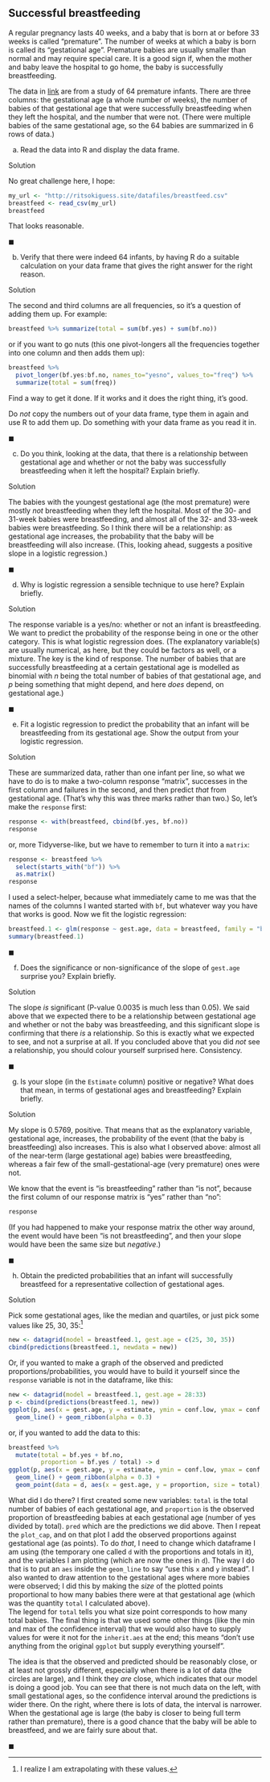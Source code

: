 ##  Successful breastfeeding


 A regular pregnancy lasts 40 weeks, and a
baby that is born at or before 33 weeks is called
"premature". The number of weeks at which a baby is born is called
its "gestational age". 
Premature babies are usually smaller than normal and
may require special care. It is a good sign if, when the mother and
baby leave the hospital to go home, the baby is successfully breastfeeding.

The data in
[link](http://ritsokiguess.site/datafiles/breastfeed.csv) are from
a study of 64 premature infants. There are three columns: the
gestational age (a whole number of weeks), the number of babies of
that gestational age that were successfully breastfeeding when they
left the hospital, and the number that were not. (There were multiple
babies of the same gestational age, so the 64 babies are summarized in
6 rows of data.)



(a) Read the data into R and display the data frame.


Solution


No great challenge here, I hope:
```r
my_url <- "http://ritsokiguess.site/datafiles/breastfeed.csv"
breastfeed <- read_csv(my_url)
breastfeed
```

     

That looks reasonable.

$\blacksquare$


(b) Verify that there were indeed 64 infants, by having R do a
suitable calculation on your data frame that gives the right answer
for the right reason.


Solution


The second and third columns are all frequencies, so it's a
question of adding them up. For example:

```r
breastfeed %>% summarize(total = sum(bf.yes) + sum(bf.no))
```

 

or if you want to go nuts (this one pivot-longers all the frequencies
together into one column and then adds them up):

```r
breastfeed %>%
  pivot_longer(bf.yes:bf.no, names_to="yesno", values_to="freq") %>%
  summarize(total = sum(freq))
```

 

Find a way to get it done. If it works and it does the right thing,
it's good. 

Do *not* copy the numbers out of your data frame, type them in
again and use R to add them up. Do something with your data frame as
you read it in.

$\blacksquare$

(c) Do you think, looking at the data, that there is a
relationship between gestational age and whether or not the baby was
successfully breastfeeding when it left the hospital? Explain briefly.


Solution


The babies with the youngest gestational age (the most premature)
were mostly *not* breastfeeding when they left the
hospital. Most of the 30- and 31-week babies were breastfeeding,
and almost all of the 32- and 33-week babies were
breastfeeding. So I think there will be a relationship: as
gestational age increases, the probability that the baby will be
breastfeeding will also increase. (This, looking ahead, suggests a
positive slope in a logistic regression.)

$\blacksquare$

(d) Why is logistic regression a sensible technique to use
here? Explain briefly.


Solution


The response variable is a yes/no: whether or not an infant is
breastfeeding. We want to predict the probability of the response
being in one or the other category. This is what logistic
regression does. (The explanatory variable(s) are usually
numerical, as here, but they could be factors as well, or a
mixture. The key is the kind of response. The number of babies
that are successfully breastfeeding at a certain gestational age
is modelled as binomial with $n$ being the total number of babies
of that gestational age, and $p$ being something that might
depend, and here *does* depend, on gestational age.)
    
$\blacksquare$

(e) Fit a logistic regression to predict the probability that
an infant will be breastfeeding from its gestational age. Show the
output from your logistic regression.


Solution


These are summarized data, rather than one infant per line, so
what we have to do is to make a two-column response "matrix",
successes in the first column and failures in the second, and then
predict *that* from gestational age. (That's why this was
three marks rather than two.)
So, let's make the `response` first:
```r
response <- with(breastfeed, cbind(bf.yes, bf.no))
response
```

     

or, more Tidyverse-like, but we have to remember to turn it into a
`matrix`:

```r
response <- breastfeed %>%
  select(starts_with("bf")) %>%
  as.matrix()
response
```

 

I used a select-helper, because what immediately came to me was that
the names of the columns I wanted started with `bf`, but
whatever way you have that works is good.
Now we fit the logistic regression:

```r
breastfeed.1 <- glm(response ~ gest.age, data = breastfeed, family = "binomial")
summary(breastfeed.1)
```

 

$\blacksquare$

(f) Does the significance or non-significance of the slope of
`gest.age` surprise you? Explain briefly.


Solution


The slope *is* significant (P-value 0.0035 is much less than
0.05). We said above that we expected there to be a relationship
between gestational age and whether or not the baby was
breastfeeding, and this significant slope is confirming that there
*is* a relationship. So this is exactly what we expected to
see, and not a surprise at all.
If you concluded above that you did *not* see a relationship,
you should colour yourself surprised here. Consistency.

$\blacksquare$

(g) Is your slope (in the `Estimate` column) positive or
negative? What does that mean, in terms of gestational ages and
breastfeeding? Explain briefly.
 

Solution


My slope is 0.5769, positive. That means that as the explanatory
variable, gestational age, increases, the probability of the event
(that the baby is breastfeeding) also increases.
This is also what I observed above: almost all of the near-term
(large gestational age) babies were breastfeeding, whereas a fair
few of the small-gestational-age (very premature) ones were not. 

We know that the event is "is breastfeeding" rather than "is not", because the first column of our response matrix is "yes" rather than "no": 

```r
response
```

(If you had happened to make your response matrix the other way around, the event would have been "is not breastfeeding", and then your slope would have been the same size but *negative*.)



$\blacksquare$

(h) Obtain the predicted probabilities that an infant will
successfully breastfeed for a representative collection of gestational ages.

Solution


Pick some gestational ages, like the median and quartiles, or just pick some values like 25, 30, 35:^[I realize I am extrapolating with these values.]


```r
new <- datagrid(model = breastfeed.1, gest.age = c(25, 30, 35))
cbind(predictions(breastfeed.1, newdata = new))
```

 

Or, if you wanted to make a graph of the observed and predicted
proportions/probabilities, you would have to build it yourself since the `response` variable is not in the dataframe, like this: 

```r
new <- datagrid(model = breastfeed.1, gest.age = 28:33)
p <- cbind(predictions(breastfeed.1, new))
ggplot(p, aes(x = gest.age, y = estimate, ymin = conf.low, ymax = conf.high)) +
  geom_line() + geom_ribbon(alpha = 0.3)
```

or, if you wanted to add the data to this:

```r
breastfeed %>% 
  mutate(total = bf.yes + bf.no, 
         proportion = bf.yes / total) -> d
ggplot(p, aes(x = gest.age, y = estimate, ymin = conf.low, ymax = conf.high)) +
  geom_line() + geom_ribbon(alpha = 0.3) +
  geom_point(data = d, aes(x = gest.age, y = proportion, size = total), inherit.aes = FALSE)
```

 
What did I do there? I first created some new variables:
`total` is the total number of babies of each gestational age, and
`proportion` is the observed proportion of breastfeeding babies at
each gestational age (number of yes divided by total).
`pred` which are the predictions we did above. Then I repeat the `plot_cap`, and on that plot
I add the observed proportions against gestational age
(as points). To do *that*, I need to change which dataframe I am using (the temporary one called `d` with the proportions and totals in it), and the variables I am plotting (which are now the ones in `d`).
The way I
do that is to put an `aes` inside the `geom_line` to
say "use this `x` and `y` instead". I also
wanted to draw attention to the gestational ages where more babies
were observed; I did this by making the *size* of the plotted
points proportional to how many babies there were at that gestational
age (which was the quantity `total` I calculated above).  
The legend for `total` tells you what size point
corresponds to how many total babies. The final thing is that we used some other things (like the min and max of the confidence interval) that we would also have to supply values for were it not for the `inherit.aes` at the end; this means "don't use anything from the original `ggplot` but supply everything yourself".

The idea is that the observed and predicted should be reasonably
close, or at least not grossly different, especially when there is a lot of data (the circles are large), and I think they *are*
close, which indicates that our model is doing a good job. You can see that there is not much data on the left, with small gestational ages, so the confidence interval around the predictions is wider there. On the right, where there is lots of data, the interval is narrower. When the gestational age is large (the baby is closer to being full term rather than premature), there is a good chance that the baby will be able to breastfeed, and we are fairly sure about that.
    
$\blacksquare$




